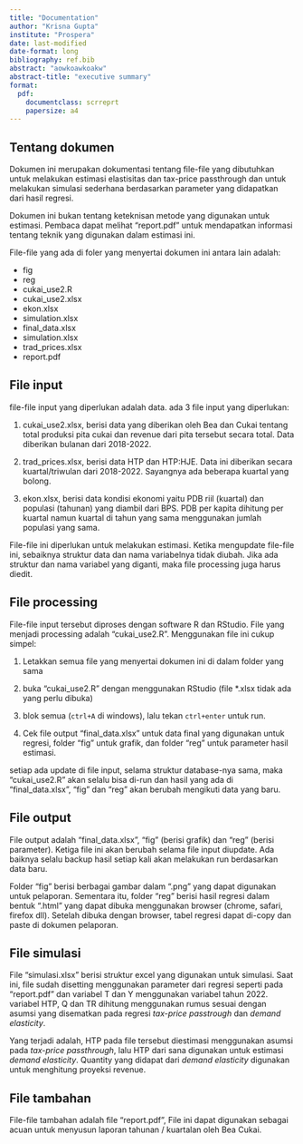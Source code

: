 ```yaml
---
title: "Documentation"
author: "Krisna Gupta"
institute: "Prospera"
date: last-modified
date-format: long
bibliography: ref.bib
abstract: "aowkoawkoakw"
abstract-title: "executive summary"
format:
  pdf:
    documentclass: scrreprt
    papersize: a4
---
```


## Tentang dokumen

Dokumen ini merupakan dokumentasi tentang file-file yang dibutuhkan untuk melakukan estimasi elastisitas dan tax-price passthrough dan untuk melakukan simulasi sederhana berdasarkan parameter yang didapatkan dari hasil regresi.

Dokumen ini bukan tentang keteknisan metode yang digunakan untuk estimasi. Pembaca dapat melihat "report.pdf" untuk mendapatkan informasi tentang teknik yang digunakan dalam estimasi ini.

File-file yang ada di foler yang menyertai dokumen ini antara lain adalah:

- fig
- reg
- cukai_use2.R
- cukai_use2.xlsx
- ekon.xlsx
- simulation.xlsx
- final_data.xlsx
- simulation.xlsx
- trad_prices.xlsx
- report.pdf

## File input

file-file input yang diperlukan adalah data. ada 3 file input yang diperlukan:

1. cukai_use2.xlsx, berisi data yang diberikan oleh Bea dan Cukai tentang total produksi pita cukai dan revenue dari pita tersebut secara total. Data diberikan bulanan dari 2018-2022.
    
2. trad_prices.xlsx, berisi data HTP dan HTP:HJE. Data ini diberikan secara kuartal/triwulan dari 2018-2022. Sayangnya ada beberapa kuartal yang bolong.
    
3. ekon.xlsx, berisi data kondisi ekonomi yaitu PDB riil (kuartal) dan populasi (tahunan) yang diambil dari BPS. PDB per kapita dihitung per kuartal namun kuartal di tahun yang sama menggunakan jumlah populasi yang sama.

File-file ini diperlukan untuk melakukan estimasi. Ketika mengupdate file-file ini, sebaiknya struktur data dan nama variabelnya tidak diubah. Jika ada struktur dan nama variabel yang diganti, maka file processing juga harus diedit.

## File processing

File-file input tersebut diproses dengan software R dan RStudio. File yang menjadi processing adalah "cukai_use2.R". Menggunakan file ini cukup simpel:

1. Letakkan semua file yang menyertai dokumen ini di dalam folder yang sama

2. buka "cukai_use2.R" dengan menggunakan RStudio (file *.xlsx tidak ada yang perlu dibuka)

3. blok semua (`ctrl+A` di windows), lalu tekan `ctrl+enter` untuk run.

4. Cek file output "final_data.xlsx" untuk data final yang digunakan untuk regresi, folder "fig" untuk grafik, dan folder "reg" untuk parameter hasil estimasi.

setiap ada update di file input, selama struktur database-nya sama, maka "cukai_use2.R" akan selalu bisa di-run dan hasil yang ada di "final_data.xlsx", "fig" dan "reg" akan berubah mengikuti data yang baru.

## File output

File output adalah "final_data.xlsx", "fig" (berisi grafik) dan "reg" (berisi parameter). Ketiga file ini akan berubah selama file input diupdate. Ada baiknya selalu backup hasil setiap kali akan melakukan run berdasarkan data baru.

Folder "fig" berisi berbagai gambar dalam ".png" yang dapat digunakan untuk pelaporan. Sementara itu, folder "reg" berisi hasil regresi dalam bentuk ".html" yang dapat dibuka menggunakan browser (chrome, safari, firefox dll). Setelah dibuka dengan browser, tabel regresi dapat di-copy dan paste di dokumen pelaporan.

## File simulasi

File "simulasi.xlsx" berisi struktur excel yang digunakan untuk simulasi. Saat ini, file sudah disetting menggunakan parameter dari regresi seperti pada "report.pdf" dan variabel T dan Y menggunakan variabel tahun 2022. variabel HTP, Q dan TR dihitung menggunakan rumus sesuai dengan asumsi yang disematkan pada regresi _tax-price passtrough_ dan _demand elasticity_.

Yang terjadi adalah, HTP pada file tersebut diestimasi menggunakan asumsi pada _tax-price passthrough_, lalu HTP dari sana digunakan untuk estimasi _demand elasticity_. Quantity yang didapat dari _demand elasticity_ digunakan untuk menghitung proyeksi revenue.

## File tambahan

File-file tambahan adalah file "report.pdf", File ini dapat digunakan sebagai acuan untuk menyusun laporan tahunan / kuartalan oleh Bea Cukai.